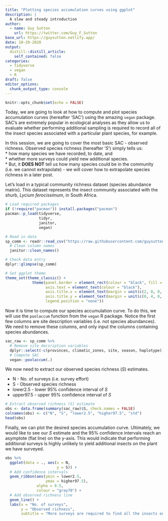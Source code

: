 ```yaml
---
title: "Plotting species accumulation curves using ggplot"
description: |
  A slow and steady introduction
author:
  - name: Guy Sutton
    url: https://twitter.com/Guy_F_Sutton
base_url: https://guysutton.netlify.app/
date: 10-29-2020
output:
  distill::distill_article:
    self_contained: false
categories:
  - tidyverse
  - vegan
  - R
draft: false
editor_options: 
  chunk_output_type: console
---
```



```r
knitr::opts_chunk$set(echo = FALSE)
```

Today, we are going to look at how to compute and plot species 
accumulation curves (hereafter 'SAC') using the amazing `vegan` package. SAC's are extremely popular in ecological analyses as they allow us to evaluate whether performing additional sampling is required to record all of the insect species associated with a particular plant species, for example.  

In this session, we are going to cover the most basic SAC - observed richness.
Observed species richness (hereafter '*S*') simply tells us:  
* how many species we have recorded, to date, and   
* whether more surveys could yield new additional species.   
* But, it **DOES NOT** tell us how many species could be in the community (i.e. we cannot extrapolate) - we will cover how to extrapolate species richness in a later post.  

Let's load in a typical community richness dataset (species abundance matrix). This dataset represents the insect community associated with the shurb, *Lycium ferocissimum*, in South Africa. 

```r
# Load required packages 
if (!require("pacman")) install.packages("pacman")
pacman::p_load(tidyverse, 
               tidyr, 
               janitor,
               vegan)

# Read in data 
sp_comm <- readr::read_csv("https://raw.githubusercontent.com/guysutton/CBC_coding_club/master/data_raw/species_abundance_matrix_ex.csv") %>%
  # Clean column names 
  janitor::clean_names()

# Check data entry 
dplyr::glimpse(sp_comm)

```


```r

# Set ggplot theme
theme_set(theme_classic() +
            theme(panel.border = element_rect(colour = "black", fill = NA),
                  axis.text = element_text(colour = "black"),
                  axis.title.x = element_text(margin = unit(c(2, 0, 0, 0), "mm")),
                  axis.title.y = element_text(margin = unit(c(0, 4, 0, 0), "mm")),
                  legend.position = "none"))
```


Now it is time to compute our species accumulation curve. To do this, we will use the `poolaccum` function from the `vegan` R package. Notice the first few columns are site description variables (i.e. not species abundances). We need to remove these columns, and only input the columns containing species abundances. 

```r
sac_raw <- sp_comm %>%
  # Remove site decsription variables 
  dplyr::select(-c(provinces, climatic_zones, site, season, haplotype)) %>%
  # Compute SAC
  vegan::poolaccum(.)
```

We now need to extract our observed species richness (*S*) estimates.  

* N - No. of surveys (i.e. survey effort)  
* S - Observed species richness  
* lower2.5 - lower 95% confidence interval of *S*  
* upper97.5 - upper 95% confidence interval of *S*  


```r
# Extract observed richness (S) estimate 
obs <- data.frame(summary(sac_raw)$S, check.names = FALSE)
colnames(obs) <- c("N", "S", "lower2.5", "higher97.5", "std")
head(obs)
``` 

Finally, we can plot the desired species accumulation curve. Ultimately, we would like to see our *S* estimate and the 95% confidence intervals reach an asymptote (flat line) on the y-axis. This would indicate that performing additional surveys is highly unlikely to yield additional insects on the plant we have surveyed. 

```r
obs %>%
  ggplot(data = ., aes(x = N,
                       y = S)) +
  # Add confidence intervals
  geom_ribbon(aes(ymin = lower2.5,
                  ymax = higher97.5),
              alpha = 0.5,
              colour = "gray70") +
  # Add observed richness line 
  geom_line() +
  labs(x = "No. of surveys",
       y = "Observed richness",
       subtitle = "More surveys are required to find all the insects on this plant")

```